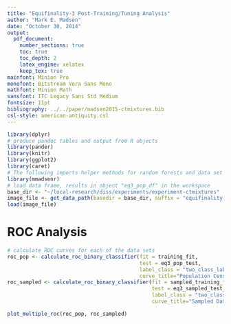 ```yaml
---
title: "Equifinality-3 Post-Training/Tuning Analysis"
author: "Mark E. Madsen"
date: "October 30, 2014"
output:
  pdf_document:
    number_sections: true
    toc: true
    toc_depth: 2
    latex_engine: xelatex
    keep_tex: true
mainfont: Minion Pro
monofont: Bitstream Vera Sans Mono
mathfont: Minion Math
sansfont: ITC Legacy Sans Std Medium
fontsize: 11pt
bibliography: ../../paper/madsen2015-ctmixtures.bib
csl-style: american-antiquity.csl
---
```


```r
library(dplyr)
# produce pandoc tables and output from R objects
library(pander)
library(knitr)
library(ggplot2)
library(caret)
# The following imports helper methods for random forests and data set splits
library(mmadsenr)
# load data frame, results in object "eq3_pop_df" in the workspace
base_dir <- "~/local-research/diss/experiments/experiment-ctmixtures"
image_file <- get_data_path(basedir = base_dir, suffix = "equifinality-3", filename = "classification-caret-results.RData")
load(image_file)
```

# ROC Analysis #

```r
# calculate ROC curves for each of the data sets
roc_pop <- calculate_roc_binary_classifier(fit = training_fit, 
                                           test = eq3_pop_test, 
                                           label_class = "two_class_label", 
                                           curve_title="Population Census Data")
roc_sampled <- calculate_roc_binary_classifier(fit = sampled_training_fit, 
                                               test = eq3_sampled_test_20, 
                                               label_class = "two_class_label", 
                                               curve_title="Sampled Data")

plot_multiple_roc(roc_pop, roc_sampled)

```




